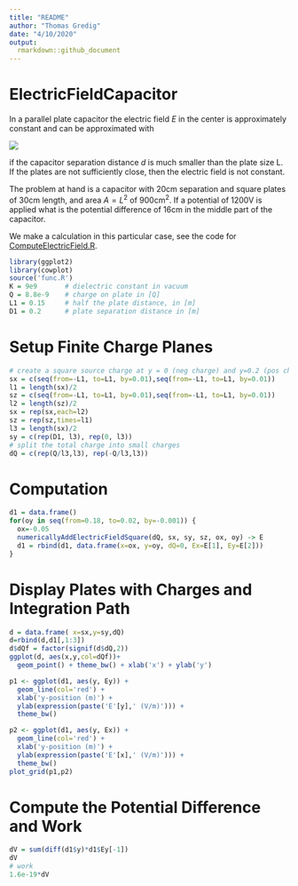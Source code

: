 ```yaml
---
title: "README"
author: "Thomas Gredig"
date: "4/10/2020"
output: 
  rmarkdown::github_document
---
```


# ElectricFieldCapacitor

In a parallel plate capacitor the electric field $E$ in the center is approximately constant and can be approximated with

![](eq1.png)


if the capacitor separation distance $d$ is much smaller than the plate size L. If the plates are not sufficiently close, then the electric field is not constant. 

The problem at hand is a capacitor with 20cm separation and square plates of 30cm length, and area $A=L^2$ of 900cm$^2$. If a potential of 1200V is applied what is the potential difference of 16cm in the middle part of the capacitor.

We make a calculation in this particular case, see the code for [ComputeElectricField.R](ComputeElectricField.R).


```r
library(ggplot2)
library(cowplot)
source('func.R')
K = 9e9       # dielectric constant in vacuum 
Q = 8.8e-9    # charge on plate in [Q]
L1 = 0.15     # half the plate distance, in [m]
D1 = 0.2      # plate separation distance in [m]
```


# Setup Finite Charge Planes

```r
# create a square source charge at y = 0 (neg charge) and y=0.2 (pos charge)
sx = c(seq(from=-L1, to=L1, by=0.01),seq(from=-L1, to=L1, by=0.01))
l1 = length(sx)/2
sz = c(seq(from=-L1, to=L1, by=0.01),seq(from=-L1, to=L1, by=0.01))
l2 = length(sz)/2
sx = rep(sx,each=l2)
sz = rep(sz,times=l1)
l3 = length(sx)/2
sy = c(rep(D1, l3), rep(0, l3))
# split the total charge into small charges
dQ = c(rep(Q/l3,l3), rep(-Q/l3,l3))
```


# Computation

```r
d1 = data.frame()
for(oy in seq(from=0.18, to=0.02, by=-0.001)) {
  ox=-0.05
  numericallyAddElectricFieldSquare(dQ, sx, sy, sz, ox, oy) -> E
  d1 = rbind(d1, data.frame(x=ox, y=oy, dQ=0, Ex=E[1], Ey=E[2]))
}
```

# Display Plates with Charges and Integration Path

```r
d = data.frame( x=sx,y=sy,dQ)
d=rbind(d,d1[,1:3])
d$dQf = factor(signif(d$dQ,2))
ggplot(d, aes(x,y,col=dQf))+
  geom_point() + theme_bw() + xlab('x') + ylab('y')
```


```r
p1 <- ggplot(d1, aes(y, Ey)) +
  geom_line(col='red') +
  xlab('y-position (m)') +
  ylab(expression(paste('E'[y],' (V/m)'))) +
  theme_bw()

p2 <- ggplot(d1, aes(y, Ex)) +
  geom_line(col='red') +
  xlab('y-position (m)') +
  ylab(expression(paste('E'[x],' (V/m)'))) +
  theme_bw()
plot_grid(p1,p2)
```

# Compute the Potential Difference and Work


```r
dV = sum(diff(d1$y)*d1$Ey[-1])
dV
# work
1.6e-19*dV
```